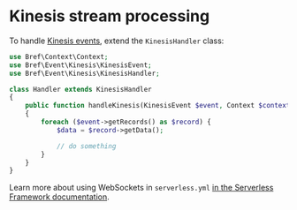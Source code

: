 # Kinesis stream processing

To handle [Kinesis events](https://docs.aws.amazon.com/lambda/latest/dg/with-kinesis.html), extend the `KinesisHandler` class:

```php
use Bref\Context\Context;
use Bref\Event\Kinesis\KinesisEvent;
use Bref\Event\Kinesis\KinesisHandler;

class Handler extends KinesisHandler
{
    public function handleKinesis(KinesisEvent $event, Context $context): void
    {
        foreach ($event->getRecords() as $record) {
            $data = $record->getData();

            // do something
        }
    }
}
```

Learn more about using WebSockets in `serverless.yml` [in the Serverless Framework documentation](https://www.serverless.com/framework/docs/providers/aws/events/streams/).
